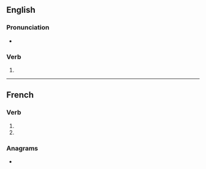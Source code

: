 {{also|arrangés}}

==English==

===Pronunciation===
* {{IPA|/əˈɹeɪndʒɪz/|lang=en}}

===Verb===
{{head|en|verb form}}

# {{en-third-person singular of|arrange}}

----

==French==

===Verb===
{{fr-verb-form}}

# {{inflection of|arranger||2|s|pres|indc|lang=fr}}
# {{inflection of|arranger||2|s|pres|subj|lang=fr}}

===Anagrams===
* {{l|fr|rangeras}}